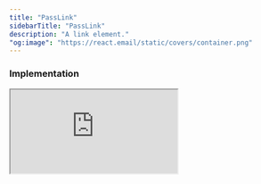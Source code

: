 ```yaml
---
title: "PassLink"
sidebarTitle: "PassLink"
description: "A link element."
"og:image": "https://react.email/static/covers/container.png"
---
```


### Implementation

<iframe
  src="https://codesandbox.io/embed/pass-link-v0-2-1-2k2z6x?autoresize=1&hidedevtools=1&hidenavigation=1&fontsize=10&view=preview&theme=light"
  style={{
    width: "100%",
    height: "250px",
    border: "2px solid #EAFF97",
    borderRadius: "12px",
    overflow: "hidden",
  }}
  title="pass.link-v0.2.1"
  allow="accelerometer; ambient-light-sensor; camera; encrypted-media; geolocation; gyroscope; hid; microphone; midi; payment; usb; vr; xr-spatial-tracking"
  sandbox="allow-forms allow-modals allow-popups allow-presentation allow-same-origin allow-scripts"
/>

[![Edit switch-v0.2.1](https://codesandbox.io/static/img/play-codesandbox.svg)](https://codesandbox.io/embed/pass-link-v0-2-1-2k2z6x?autoresize=1&hidedevtools=1&hidenavigation=1&fontsize=10&view=preview&theme=light)

#### Example Code

```tsx
import { PassLink } from "atlr.kit";

const App = () => {
  return (
    <PassLink size="sm" responsive>
      Link
    </PassLink>
  );
};
```

#### PassLink Props

<ParamField path="as" type="React.ElementType<any>">
....

```tsx
<PassLink as="a" href="/">
  Link
</PassLink>
```

</ParamField>

<ParamField path="href" type="string">
The URL to link to.

```tsx
<PassLink as="a" href="/">
  Link
</PassLink>
```

</ParamField>

<ParamField path="color" type="string | 'slate' | 'white' | 'black' | 'fizz' | 'helios'">
Some basic color options, or pass a #hex or rgba value.

```tsx
<PassLink color="#FFF" | color="slate">Link</PassLink>
```

</ParamField>

<ParamField path="underline" type="boolean | default={false}">
Underline option.

```tsx
<PassLink underline>Link</PassLink>
```

</ParamField>

<ParamField path="sans" type="boolean | default={true}">
Sans-serif option.

```tsx
<PassLink sans>Link</PassLink>
```

</ParamField>

<ParamField path="mono" type="boolean | default={false}">
Monospace option.

```tsx
<PassLink mono>Link</PassLink>
```

</ParamField>

<ParamField path="css" type="style prop">
Custom CSS prop, to apply your own custom styles.

```tsx
<PassLink css={{ color: "#000" }}>Link</PassLink>
```

</ParamField>
